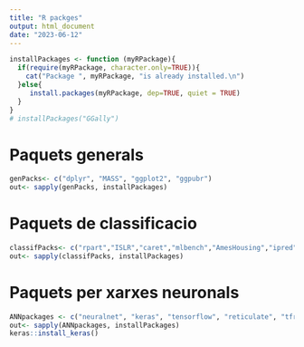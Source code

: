 ```yaml
---
title: "R packges"
output: html_document
date: "2023-06-12"
---
```


```r
installPackages <- function (myRPackage){
  if(require(myRPackage, character.only=TRUE)){
    cat("Package ", myRPackage, "is already installed.\n")
  }else{
     install.packages(myRPackage, dep=TRUE, quiet = TRUE)
  }
}
# installPackages("GGally")
```

# Paquets generals

```r
genPacks<- c("dplyr", "MASS", "ggplot2", "ggpubr")
out<- sapply(genPacks, installPackages)
```




# Paquets de classificacio

```r
classifPacks<- c("rpart","ISLR","caret","mlbench","AmesHousing","ipred","rsample","ipred","randomForest","ranger","gbm","xgboost")
out<- sapply(classifPacks, installPackages)
```


# Paquets per xarxes neuronals

```r
ANNpackages <- c("neuralnet", "keras", "tensorflow", "reticulate", "tfruns")
out<- sapply(ANNpackages, installPackages)
keras::install_keras()
```

